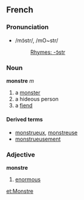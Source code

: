 ==French==
===Pronunciation===
*/mɔ̃str/, /mO~str/
*:[[Rhymes:French:-ɔ̃str|Rhymes: -ɔ̃str]]

===Noun===
'''monstre''' ''m''

# a [[monster]]
# a hideous person
# a [[fiend]]<!-- this may be synonymous to #1 or #2 -->

====Derived terms====
*[[monstrueux]], [[monstreuse]]
*[[monstrueusement]]

===Adjective===
'''monstre'''

# [[enormous]]

[[et:Monstre]]